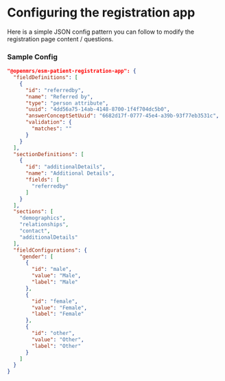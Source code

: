 # Configuring the registration app

Here is a simple JSON config pattern you can follow to modify the registration page content / questions.

### Sample Config

```json
"@openmrs/esm-patient-registration-app": {
  "fieldDefinitions": [
    {
      "id": "referredby",
      "name": "Referred by",
      "type": "person attribute",
      "uuid": "4dd56a75-14ab-4148-8700-1f4f704dc5b0",
      "answerConceptSetUuid": "6682d17f-0777-45e4-a39b-93f77eb3531c",
      "validation": {
        "matches": ""
      }
    }
  ],
  "sectionDefinitions": [
    {
      "id": "additionalDetails",
      "name": "Additional Details",
      "fields": [
        "referredby"
      ]
    }
  ],
  "sections": [
    "demographics",
    "relationships",
    "contact",
    "additionalDetails"
  ],
  "fieldConfigurations": {
    "gender": [
      {
        "id": "male",
        "value": "Male",
        "label": "Male"
      },
      {
        "id": "female",
        "value": "Female",
        "label": "Female"
      },
      {
        "id": "other",
        "value": "Other",
        "label": "Other"
      }
    ]
  }
}
```
